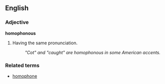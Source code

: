 ==English==
===Adjective===
'''homophonous'''

# Having the same pronunciation.
#: ''"Cot" and "caught" are homophonous in some American accents.''

===Related terms===
*[[homophone]]